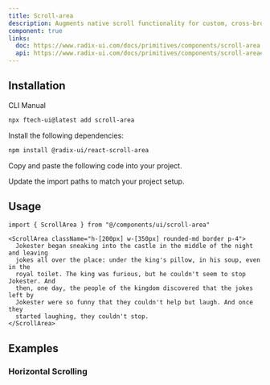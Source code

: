 ```yaml
---
title: Scroll-area
description: Augments native scroll functionality for custom, cross-browser styling.
component: true
links:
  doc: https://www.radix-ui.com/docs/primitives/components/scroll-area
  api: https://www.radix-ui.com/docs/primitives/components/scroll-area#api-reference
---
```


<ComponentPreview
  name="scroll-area-demo"
  description="A scroll area component."
/>

## Installation

<CodeTabs>

<TabsList>
  <TabsTrigger value="cli">CLI</TabsTrigger>
  <TabsTrigger value="manual">Manual</TabsTrigger>
</TabsList>
<TabsContent value="cli">

```bash
npx ftech-ui@latest add scroll-area
```

</TabsContent>

<TabsContent value="manual">

<Steps>

<Step>Install the following dependencies:</Step>

```bash
npm install @radix-ui/react-scroll-area
```

<Step>Copy and paste the following code into your project.</Step>

<ComponentSource name="scroll-area" />

<Step>Update the import paths to match your project setup.</Step>

</Steps>

</TabsContent>

</CodeTabs>

## Usage

```tsx
import { ScrollArea } from "@/components/ui/scroll-area"
```

```tsx
<ScrollArea className="h-[200px] w-[350px] rounded-md border p-4">
  Jokester began sneaking into the castle in the middle of the night and leaving
  jokes all over the place: under the king's pillow, in his soup, even in the
  royal toilet. The king was furious, but he couldn't seem to stop Jokester. And
  then, one day, the people of the kingdom discovered that the jokes left by
  Jokester were so funny that they couldn't help but laugh. And once they
  started laughing, they couldn't stop.
</ScrollArea>
```

## Examples

### Horizontal Scrolling

<ComponentPreview name="scroll-area-horizontal-demo" />
